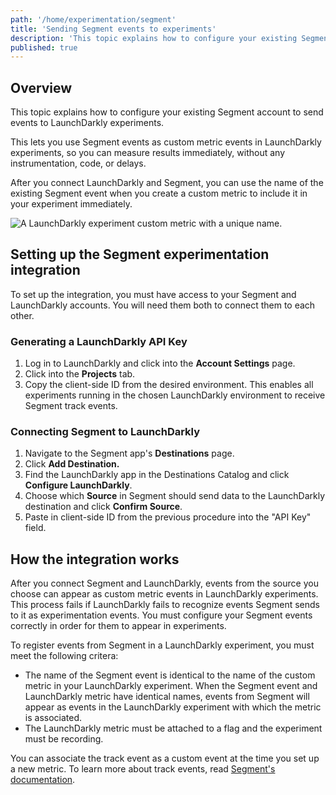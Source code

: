 ```yaml
---
path: '/home/experimentation/segment'
title: 'Sending Segment events to experiments'
description: 'This topic explains how to configure your existing Segment account to send events to LaunchDarkly experiments so you can measure results immediately.'
published: true
---
```


## Overview

This topic explains how to configure your existing Segment account to send events to LaunchDarkly experiments.

This lets you use Segment events as custom metric events in LaunchDarkly experiments, so you can measure results immediately, without any instrumentation, code, or delays.

After you connect LaunchDarkly and Segment, you can use the name of the existing Segment event when you create a custom metric to include it in your experiment immediately.

![A LaunchDarkly experiment custom metric with a unique name.](../../images/experiment-segment-event.png)

## Setting up the Segment experimentation integration

To set up the integration, you must have access to your Segment and LaunchDarkly accounts. You will need them both to connect them to each other.

### Generating a LaunchDarkly API Key

1. Log in to LaunchDarkly and click into the **Account Settings** page.
2. Click into the **Projects** tab.
3. Copy the client-side ID from the desired environment. This enables all experiments running in the chosen LaunchDarkly environment to receive Segment track events.

### Connecting Segment to LaunchDarkly

1. Navigate to the Segment app's **Destinations** page.
2. Click **Add Destination.**
3. Find the LaunchDarkly app in the Destinations Catalog and click **Configure LaunchDarkly**.
4. Choose which **Source** in Segment should send data to the LaunchDarkly destination and click **Confirm Source**.
5. Paste in client-side ID from the previous procedure into the "API Key" field.

## How the integration works

After you connect Segment and LaunchDarkly, events from the source you choose can appear as custom metric events in LaunchDarkly experiments. This process fails if LaunchDarkly fails to recognize events Segment sends to it as experimentation events. You must configure your Segment events correctly in order for them to appear in experiments.

To register events from Segment in a LaunchDarkly experiment, you must meet the following critera:

* The name of the Segment event is identical to the name of the custom metric in your LaunchDarkly experiment. When the Segment event and LaunchDarkly metric have identical names, events from Segment will appear as events in the LaunchDarkly experiment with which the metric is associated.
* The LaunchDarkly metric must be attached to a flag and the experiment must be recording.

You can associate the track event as a custom event at the time you set up a new metric. To learn more about track events, read [Segment's documentation](https://segment.com/academy/collecting-data/the-anatomy-of-a-track-call/).
